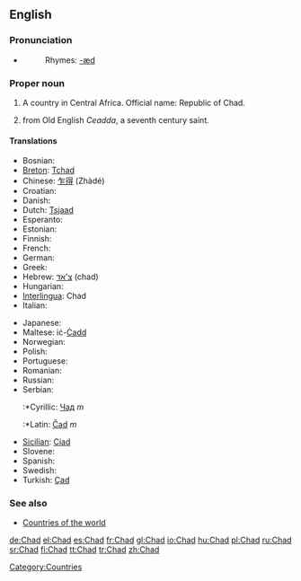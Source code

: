 {{see|chad}}
==English==

===Pronunciation===
*{{IPA|/tʃæd/}}
*:Rhymes: [[Rhymes:English:-æd|-æd]]

===Proper noun===
{{en-proper noun}}

# A country in Central Africa. Official name: Republic of Chad.
# {{given name|male}} from Old English ''Ceadda'', a seventh century saint.

====Translations====
{{trans-top|country in central Africa}}
* Bosnian: {{t-|bs|Čad|m}}
*[[Breton]]: [[Tchad]]
*Chinese: [[乍得]] (Zhàdé)
*Croatian: {{t-|hr|Čad|m}}
* Danish: {{t-|da|Tchad}}
*Dutch: [[Tsjaad]]
* Esperanto: {{t|eo|Ĉado|xs=Esperanto}}
* Estonian: {{t-|et|Tšaad}}
* Finnish: {{t+|fi|Tšad}}
* French: {{t+|fr|Tchad}}
* German: {{t|de|Tschad}}
* Greek: {{t|el|Τσαντ}}
*Hebrew: [[צ'אד]] (chad)
* Hungarian: {{t|hu|Csád}}
*[[Interlingua]]: Chad
* Italian: {{t-|it|Ciad}}
{{trans-mid}}
* Japanese: {{t+|ja|チャド|tr=Chado}}
*Maltese: iċ-[[Ċadd]]
* Norwegian: {{t-|no|Tsjad}}
* Polish: {{t|pl|Czad}}
* Portuguese: {{t|pt|Chade}}
* Romanian: {{t-|ro|Ciad|n}}
* Russian: {{t+|ru|Чад}}
*Serbian:
*:*Cyrillic: [[Чад]] ''m''
*:*Latin: [[Čad]] ''m''
*[[Sicilian]]: [[Ciad]] {{m}}
* Slovene: {{t+|sl|Čad|m}}
* Spanish: {{t+|es|Chad}}
* Swedish: {{t+|sv|Tchad}}
*Turkish: [[Çad]]
{{trans-bottom}}

===See also===
*[[Countries of the world]]

[[Category:Countries]]

[[de:Chad]]
[[el:Chad]]
[[es:Chad]]
[[fr:Chad]]
[[gl:Chad]]
[[io:Chad]]
[[hu:Chad]]
[[pl:Chad]]
[[ru:Chad]]
[[sr:Chad]]
[[fi:Chad]]
[[tt:Chad]]
[[tr:Chad]]
[[zh:Chad]]